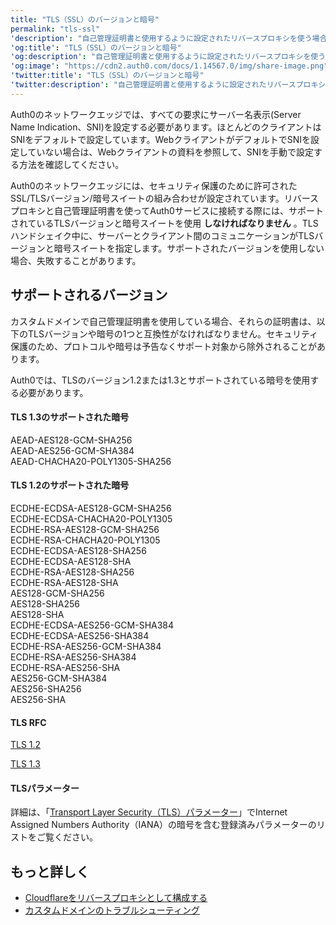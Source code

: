 ```yaml
---
title: "TLS（SSL）のバージョンと暗号"
permalink: "tls-ssl"
'description': "自己管理証明書と使用するように設定されたリバースプロキシを使う場合は、サポートされているTLSバージョンと暗号を確認します"
'og:title': "TLS（SSL）のバージョンと暗号"
'og:description': "自己管理証明書と使用するように設定されたリバースプロキシを使う場合は、サポートされているTLSバージョンと暗号を確認します"
'og:image': "https://cdn2.auth0.com/docs/1.14567.0/img/share-image.png"
'twitter:title': "TLS（SSL）のバージョンと暗号"
'twitter:description': "自己管理証明書と使用するように設定されたリバースプロキシを使う場合は、サポートされているTLSバージョンと暗号を確認します"
---
```


<Card title="始める前に">

Auth0のネットワークエッジでは、すべての要求にサーバー名表示(Server Name Indication、SNI)を設定する必要があります。ほとんどのクライアントはSNIをデフォルトで設定しています。WebクライアントがデフォルトでSNIを設定していない場合は、Webクライアントの資料を参照して、SNIを手動で設定する方法を確認してください。

</Card>

Auth0のネットワークエッジには、セキュリティ保護のために許可されたSSL/TLSバージョン/暗号スイートの組み合わせが設定されています。リバースプロキシと自己管理証明書を使ってAuth0サービスに接続する際には、サポートされているTLSバージョンと暗号スイートを使用 **しなければなりません** 。TLSハンドシェイク中に、サーバーとクライアント間のコミュニケーションがTLSバージョンと暗号スイートを指定します。サポートされたバージョンを使用しない場合、失敗することがあります。

## サポートされるバージョン

<Callout icon="file-lines" color="#0EA5E9" iconType="regular">

カスタムドメインで自己管理証明書を使用している場合、それらの証明書は、以下のTLSバージョンや暗号の1つと互換性がなければなりません。セキュリティ保護のため、プロトコルや暗号は予告なくサポート対象から除外されることがあります。

</Callout>

Auth0では、TLSのバージョン1.2または1.3とサポートされている暗号を使用する必要があります。

#### TLS 1.3のサポートされた暗号

AEAD-AES128-GCM-SHA256  
AEAD-AES256-GCM-SHA384  
AEAD-CHACHA20-POLY1305-SHA256

#### TLS 1.2のサポートされた暗号

ECDHE-ECDSA-AES128-GCM-SHA256   
ECDHE-ECDSA-CHACHA20-POLY1305   
ECDHE-RSA-AES128-GCM-SHA256   
ECDHE-RSA-CHACHA20-POLY1305   
ECDHE-ECDSA-AES128-SHA256   
ECDHE-ECDSA-AES128-SHA   
ECDHE-RSA-AES128-SHA256   
ECDHE-RSA-AES128-SHA   
AES128-GCM-SHA256   
AES128-SHA256   
AES128-SHA   
ECDHE-ECDSA-AES256-GCM-SHA384   
ECDHE-ECDSA-AES256-SHA384   
ECDHE-RSA-AES256-GCM-SHA384   
ECDHE-RSA-AES256-SHA384   
ECDHE-RSA-AES256-SHA   
AES256-GCM-SHA384   
AES256-SHA256   
AES256-SHA

#### TLS RFC

[TLS 1.2](https://tools.ietf.org/html/rfc5246)

[TLS 1.3](https://tools.ietf.org/html/rfc8446)

#### TLSパラメーター

詳細は、「[Transport Layer Security（TLS）パラメーター](https://www.iana.org/assignments/tls-parameters)」でInternet Assigned Numbers Authority（IANA）の暗号を含む登録済みパラメーターのリストをご覧ください。

## もっと詳しく

* [Cloudflareをリバースプロキシとして構成する](/docs/ja-jp/customize/custom-domains/self-managed-certificates/configure-cloudflare-for-use-as-reverse-proxy)
* [カスタムドメインのトラブルシューティング](/docs/ja-jp/troubleshoot/integration-extensibility-issues/troubleshoot-custom-domains)